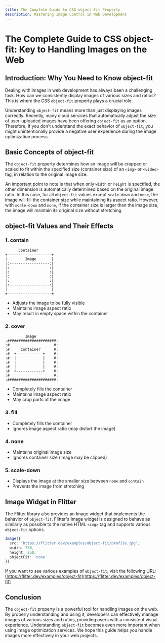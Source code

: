 ```yaml
---
title: The Complete Guide to CSS object-fit Property
description: Mastering Image Control in Web Development
---
```


# The Complete Guide to CSS object-fit: Key to Handling Images on the Web

## Introduction: Why You Need to Know object-fit

Dealing with images in web development has always been a challenging task. How can we consistently display images of various sizes and ratios? This is where the CSS `object-fit` property plays a crucial role.

Understanding `object-fit` means more than just displaying images correctly. Recently, many cloud services that automatically adjust the size of user-uploaded images have been offering `object-fit` as an option. Therefore, if you don't understand the exact behavior of `object-fit`, you might unintentionally provide a negative user experience during the image optimization process.

## Basic Concepts of object-fit

The `object-fit` property determines how an image will be cropped or scaled to fit within the specified size (container size) of an `<img>` or `<video>` tag, in relation to the original image size.

An important point to note is that when only `width` or `height` is specified, the other dimension is automatically determined based on the original image ratio. In this case, for all `object-fit` values except `scale-down` and `none`, the image will fill the container size while maintaining its aspect ratio. However, with `scale-down` and `none`, if the container size is larger than the image size, the image will maintain its original size without stretching.

## object-fit Values and Their Effects

### 1. contain

```
      Container
+--------------------+
|        Image       |
|:------------------:|
|:                  :|
|:                  :|
|:                  :|
|:                  :|
|:------------------:|
|                    |
+--------------------+
```

- Adjusts the image to be fully visible
- Maintains image aspect ratio
- May result in empty space within the container

### 2. cover

```
         Image
:######################:
:#                    #:
:#     Container      #:
:#  +------------+    #:
:#  |            |    #:
:#  |            |    #:
:#  |            |    #:
:#  +------------+    #:
:#                    #:
:######################:
```

- Completely fills the container
- Maintains image aspect ratio
- May crop parts of the image

### 3. fill

- Completely fills the container
- Ignores image aspect ratio (may distort the image)

### 4. none

- Maintains original image size
- Ignores container size (image may be clipped)

### 5. scale-down

- Displays the image at the smaller size between `none` and `contain`
- Prevents the image from stretching

## Image Widget in Flitter

The Flitter library also provides an Image widget that implements the behavior of `object-fit`. Flitter's Image widget is designed to behave as similarly as possible to the native HTML `<img>` tag and supports various `object-fit` options.

```typescript
Image({
  src: 'https://flitter.dev/examples/object-fit/profile.jpg',
  width: 750,
  height: 250,
  objectFit: 'none'
})
```

If you want to see various examples of `object-fit`, visit the following URL: [https://flitter.dev/examples/object-fit](https://flitter.dev/examples/object-fit)

## Conclusion

The `object-fit` property is a powerful tool for handling images on the web. By properly understanding and using it, developers can effectively manage images of various sizes and ratios, providing users with a consistent visual experience. Understanding `object-fit` becomes even more important when using image optimization services. We hope this guide helps you handle images more effectively in your web projects.